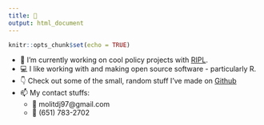 ```yaml
---
title: 👋
output: html_document
---
```

```r
knitr::opts_chunk$set(echo = TRUE)
```
<!-- I am currently a pre-doctoral research fellow at [RIPL](https://www.ripl.org). My work has primarily revolved around reskilling and the labor force; both evaluting existing reskilling methods, such as labor training programs, and developing tools to help people identify and acheive success in high-demand occupations that fit their skillsets. -->

<!-- I like working with and making open source software in general, but am particularly interested in all things R. To see some of the projects that I've worked on, check out my [Github](https://github.com/dmolitor)! -->
- 👷 I'm currently working on cool policy projects with [RIPL](https://www.ripl.org/).
- 💻 I like working with and making open source software - particularly R.
- 👇 Check out some of the small, random stuff I've made on [Github](https://github.com/dmolitor)
- 📫 My contact stuffs:
  - 💌 molitdj97@gmail.com
  - 📱 (651) 783-2702
